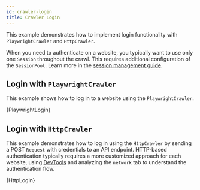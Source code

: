 ```yaml
---
id: crawler-login
title: Crawler Login
---
```




This example demonstrates how to implement login functionality with <ApiLink to="class/PlaywrightCrawler">`PlaywrightCrawler`</ApiLink> and <ApiLink to="class/HttpCrawler">`HttpCrawler`</ApiLink>.

When you need to authenticate on a website, you typically want to use only one <ApiLink to="class/Session">`Session`</ApiLink> throughout the crawl. This requires additional configuration of the <ApiLink to="class/SessionPool">`SessionPool`</ApiLink>. Learn more in the [session management guide](../guides/session-management).

## Login with `PlaywrightCrawler`

This example shows how to log in to a website using the <ApiLink to="class/PlaywrightCrawler">`PlaywrightCrawler`</ApiLink>.

<RunnableCodeBlock className="language-python" language="python">
    {PlaywrightLogin}
</RunnableCodeBlock>

## Login with `HttpCrawler`

This example demonstrates how to log in using the <ApiLink to="class/HttpCrawler">`HttpCrawler`</ApiLink> by sending a POST <ApiLink to="class/Request">`Request`</ApiLink> with credentials to an API endpoint. HTTP-based authentication typically requires a more customized approach for each website, using [DevTools](https://developer.chrome.com/docs/devtools/overview) and analyzing the `network` tab to understand the authentication flow.

<RunnableCodeBlock className="language-python" language="python">
    {HttpLogin}
</RunnableCodeBlock>
